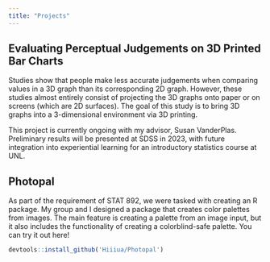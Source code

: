 ```yaml
---
title: "Projects"
---
```


## Evaluating Perceptual Judgements on 3D Printed Bar Charts

Studies show that people make less accurate judgements when comparing values in a 3D graph than its corresponding 2D graph. However, these studies almost entirely consist of projecting the 3D graphs onto paper or on screens (which are 2D surfaces). The goal of this study is to bring 3D graphs into a 3-dimensional environment via 3D printing.

This project is currently ongoing with my advisor, Susan VanderPlas. Preliminary results will be presented at SDSS in 2023, with future integration into experiential learning for an introductory statistics course at UNL.

## Photopal

As part of the requirement of STAT 892, we were tasked with creating an R package. My group and I designed a package that creates color palettes from images. The main feature is creating a palette from an image input, but it also includes the functionality of creating a colorblind-safe palette. You can try it out here!

```r
devtools::install_github('Hiiiua/Photopal')
```

